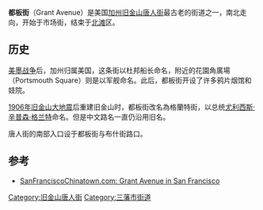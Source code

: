 {{Infobox street
| name                    = 都板街
| image                   = San Francisco Dragon Gate to Chinatown.jpg
| caption                 = 1969年由[[中華民國|中華民國]]贈予的牌樓
| former_names            = Calle de la Fundacion,Dupont Street
| postal_code             = 94108
| location                = 美国[[加州|加州]][[旧金山|旧金山]]
| coordinates             = {{Coord|37.79748|N|122.40692|W}}
| inauguration_date       = 1845
}}
'''都板街'''（Grant Avenue）是美国[[加州|加州]][[旧金山唐人街|旧金山唐人街]]最古老的街道之一，南北走向，开始于市场街，结束于[[北滩_(旧金山)|北滩]]区。

== 历史 ==
[[美墨战争|美墨战争]]后，加州归属美国，这条街以杜邦船长命名，附近的花園角廣場（Portsmouth Square）则是以军舰命名。此后，都板街开设了许多鸦片烟馆和妓院。

[[1906年旧金山大地震|1906年旧金山大地震]]后重建旧金山时，都板街改名為格蘭特街，以总统[[尤利西斯·辛普森·格兰特|尤利西斯·辛普森·格兰特]]命名。但是中文路名一直仍沿用旧名。

唐人街的南部入口设于都板街与布什街路口。

== 参考 ==
*[http://www.sanfranciscochinatown.com/attractions/grant.html SanFranciscoChinatown.com: Grant Avenue in San Francisco] {{Wayback|url=http://www.sanfranciscochinatown.com/attractions/grant.html |date=20100412080527 }}

[[Category:旧金山唐人街|Category:旧金山唐人街]]
[[Category:三藩市街道|Category:三藩市街道]]